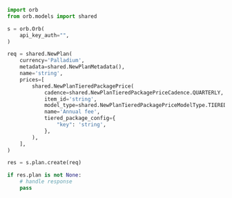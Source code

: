 ```python CreatePlan.py
import orb
from orb.models import shared

s = orb.Orb(
    api_key_auth="",
)

req = shared.NewPlan(
    currency='Palladium',
    metadata=shared.NewPlanMetadata(),
    name='string',
    prices=[
        shared.NewPlanTieredPackagePrice(
            cadence=shared.NewPlanTieredPackagePriceCadence.QUARTERLY,
            item_id='string',
            model_type=shared.NewPlanTieredPackagePriceModelType.TIERED_PACKAGE,
            name='Annual fee',
            tiered_package_config={
                "key": 'string',
            },
        ),
    ],
)

res = s.plan.create(req)

if res.plan is not None:
    # handle response
    pass
```
